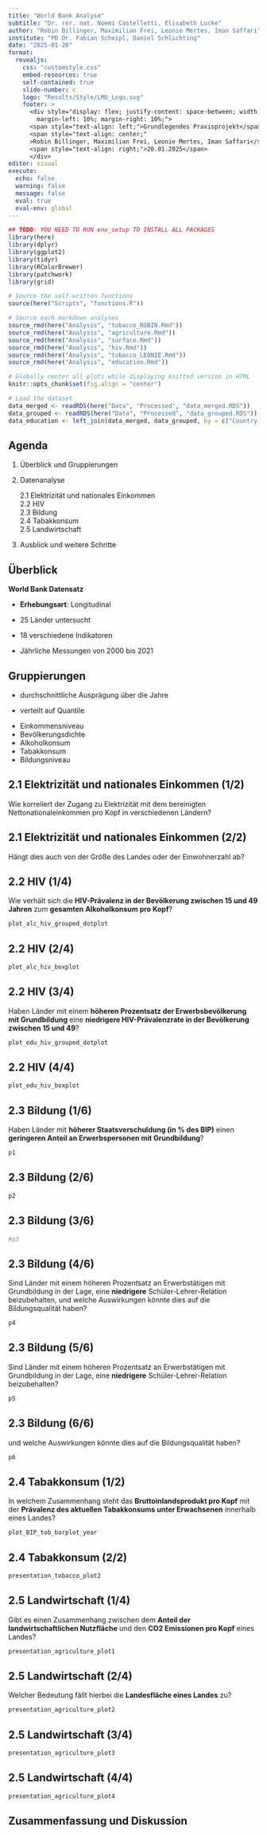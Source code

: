 ```yaml
---
title: "World Bank Analyse"
subtitle: "Dr. rer. nat. Noemi Castelletti, Elisabeth Lucke"
author: "Robin Billinger, Maximilian Frei, Leonie Mertes, Iman Saffari"
institute: "PD Dr. Fabian Scheipl, Daniel Schlichting"
date: "2025-01-20"
format: 
  revealjs:
    css: "customstyle.css"
    embed-resources: true
    self-contained: true
    slide-number: c
    logo: "Results/Style/LMU_Logo.svg"
    footer: >
      <div style="display: flex; justify-content: space-between; width: 80%;
        margin-left: 10%; margin-right: 10%;">
      <span style="text-align: left;">Grundlegendes Praxisprojekt</span>
      <span style="text-align: center;"
      >Robin Billinger, Maximilian Frei, Leonie Mertes, Iman Saffari</span>
      <span style="text-align: right;">20.01.2025</span>
      </div>
editor: visual
execute:
  echo: false
  warning: false
  message: false
  eval: true
  eval-env: global
---
```


```r
## TODO: YOU NEED TO RUN env_setup TO INSTALL ALL PACKAGES
library(here)
library(dplyr)
library(ggplot2)
library(tidyr)
library(RColorBrewer)
library(patchwork)
library(grid)

# Source the self-written functions
source(here("Scripts", "functions.R"))

# Source each markdown analyses
source_rmd(here("Analysis", "tobacco_ROBIN.Rmd"))
source_rmd(here("Analysis", "agriculture.Rmd"))
source_rmd(here("Analysis", "surface.Rmd"))
source_rmd(here("Analysis", "hiv.Rmd"))
source_rmd(here("Analysis", "tobacco_LEONIE.Rmd"))
source_rmd(here("Analysis", "education.Rmd"))

# Globally center all plots while displaying knitted version in HTML
knitr::opts_chunk$set(fig.align = "center")

# Load the dataset
data_merged <- readRDS(here("Data", "Processed", "data_merged.RDS"))
data_grouped <- readRDS(here("Data", "Processed", "data_grouped.RDS"))
data_education <- left_join(data_merged, data_grouped, by = c("Country Name", "Country Code"))
```

## Agenda {.custom-smaller}

::: incremental
1.  Überblick und Gruppierungen

2.  Datenanalyse

    2.1 Elektrizität und nationales Einkommen\
    2.2 HIV\
    2.3 Bildung\
    2.4 Tabakkonsum\
    2.5 Landwirtschaft

3.  Ausblick und weitere Schritte
:::

## Überblick {.custom-smaller}

**World Bank Datensatz**

::: incremental
-   **Erhebungsart**: Longitudinal

-   25 Länder untersucht

-   18 verschiedene Indikatoren

-   Jährliche Messungen von 2000 bis 2021
:::

## Gruppierungen {.custom-smaller}

::: incremental

-   durchschnittliche Ausprägung über die Jahre

-   verteilt auf Quantile

:::

::: incremental

-   Einkommensniveau
-   Bevölkerungsdichte
-   Alkoholkonsum
-   Tabakkonsum
-   Bildungsniveau
:::

## 2.1 Elektrizität und nationales Einkommen (1/2) {.custom-smaller}

Wie korreliert der Zugang zu Elektrizität mit dem bereinigten Nettonationaleinkommen pro Kopf in verschiedenen Ländern?

## 2.1 Elektrizität und nationales Einkommen (2/2) {.custom-smaller}

Hängt dies auch von der Größe des Landes oder der Einwohnerzahl ab?

## 2.2 HIV (1/4) {.custom-smaller}

Wie verhält sich die **HIV-Prävalenz in der Bevölkerung zwischen 15 und 49 Jahren** zum **gesamten Alkoholkonsum pro Kopf**?


```r
plot_alc_hiv_grouped_dotplot
```

## 2.2 HIV (2/4) {.custom-smaller}

```r
plot_alc_hiv_boxplot
```

## 2.2 HIV (3/4) {.custom-smaller}

Haben Länder mit einem **höheren Prozentsatz der Erwerbsbevölkerung mit Grundbildung** eine **niedrigere HIV-Prävalenzrate in der Bevölkerung zwischen 15 und 49**?

```r
plot_edu_hiv_grouped_dotplot
```

## 2.2 HIV (4/4) {.custom-smaller}

```r
plot_edu_hiv_boxplot
```


## 2.3 Bildung (1/6) {.custom-smaller}

Haben Länder mit **höherer Staatsverschuldung (in % des BIP)** einen **geringeren Anteil an Erwerbspersonen mit Grundbildung**?

```r
p1
```

## 2.3 Bildung (2/6) {.custom-smaller}

```r
p2
```

## 2.3 Bildung (3/6) {.custom-smaller}

```r
#p3
```

## 2.3 Bildung (4/6) {.custom-smaller}

Sind Länder mit einem höheren Prozentsatz an Erwerbstätigen mit Grundbildung in der Lage, eine **niedrigere** Schüler-Lehrer-Relation beizubehalten, und welche Auswirkungen könnte dies auf die Bildungsqualität haben?

```r
p4
```

## 2.3 Bildung (5/6) {.custom-smaller}

Sind Länder mit einem höheren Prozentsatz an Erwerbstätigen mit Grundbildung in der Lage, eine **niedrigere** Schüler-Lehrer-Relation beizubehalten?

```r
p5
```

## 2.3 Bildung (6/6) {.custom-smaller}

und welche Auswirkungen könnte dies auf die Bildungsqualität haben?

```r
p6
```

## 2.4 Tabakkonsum (1/2) {.custom-smaller}

In welchem Zusammenhang steht das **Bruttoinlandsprodukt pro Kopf** mit der **Prävalenz des aktuellen Tabakkonsums unter Erwachsenen** innerhalb eines Landes?

```r
plot_BIP_tob_barplot_year
```

## 2.4 Tabakkonsum (2/2) {.custom-smaller}

```r
presentation_tobacco_plot2
```

## 2.5 Landwirtschaft (1/4) {.custom-smaller}

Gibt es einen Zusammenhang zwischen dem **Anteil der landwirtschaftlichen Nutzfläche** und den **CO2 Emissionen pro Kopf** eines Landes?

```r
presentation_agriculture_plot1
```

## 2.5 Landwirtschaft (2/4) {.custom-smaller}

Welcher Bedeutung fällt hierbei die **Landesfläche eines Landes** zu?

```r
presentation_agriculture_plot2
```

## 2.5 Landwirtschaft (3/4) {.custom-smaller}

```r
presentation_agriculture_plot3
```

## 2.5 Landwirtschaft (4/4) {.custom-smaller}

```r
presentation_agriculture_plot4
```

## Zusammenfassung und Diskussion {.custom-smaller}
